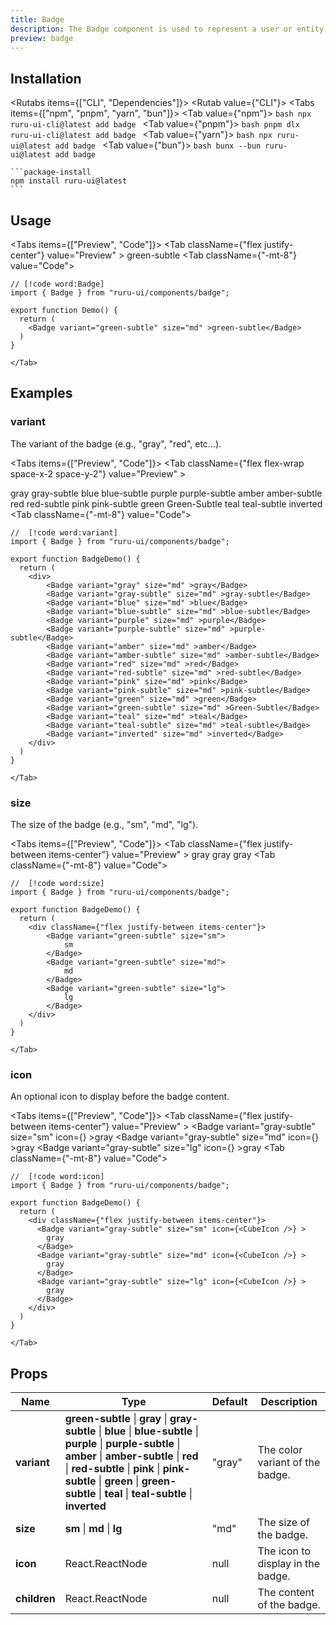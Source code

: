 ```yaml
---
title: Badge
description: The Badge component is used to represent a user or entity.
preview: badge
---
```



## Installation

<Rutabs items={["CLI", "Dependencies"]}>
  <Rutab value={"CLI"}>
    <Tabs items={["npm", "pnpm", "yarn", "bun"]}>
      <Tab value={"npm"}>
      ```bash
      npx ruru-ui-cli@latest add badge
      ```
      </Tab>
      <Tab value={"pnpm"}>
      ```bash
      pnpm dlx ruru-ui-cli@latest add badge
      ```
      </Tab>
      <Tab value={"yarn"}>
      ```bash
      npx ruru-ui@latest add badge
      ```
      </Tab>
      <Tab value={"bun"}>
      ```bash
      bunx --bun ruru-ui@latest add badge
      ```
    </Tab>
    </Tabs>

  </Rutab>
  <Rutab value={"Dependencies"}>

    ```package-install
    npm install ruru-ui@latest
    ```

  </Rutab>
</Rutabs>

## Usage

<Tabs items={["Preview", "Code"]}>
  <Tab className={"flex justify-center"} value="Preview" >
    <Badge variant="green-subtle" size="md" >green-subtle</Badge>
  </Tab>
  <Tab className={"-mt-8"} value="Code">
```tsx
// [!code word:Badge]
import { Badge } from "ruru-ui/components/badge";

export function Demo() {
  return (
    <Badge variant="green-subtle" size="md" >green-subtle</Badge>
  )
}
```
    </Tab>

</Tabs>

## Examples

### variant

The variant of the badge (e.g., "gray", "red", etc...).

<Tabs items={["Preview", "Code"]}>
  <Tab className={"flex flex-wrap space-x-2 space-y-2"} value="Preview" >
    <div />
    <Badge variant="gray" size="md" >gray</Badge>
    <Badge variant="gray-subtle" size="md" >gray-subtle</Badge>
    <Badge variant="blue" size="md" >blue</Badge>
    <Badge variant="blue-subtle" size="md" >blue-subtle</Badge>
    <Badge variant="purple" size="md" >purple</Badge>
    <Badge variant="purple-subtle" size="md" >purple-subtle</Badge>
    <Badge variant="amber" size="md" >amber</Badge>
    <Badge variant="amber-subtle" size="md" >amber-subtle</Badge>
    <Badge variant="red" size="md" >red</Badge>
    <Badge variant="red-subtle" size="md" >red-subtle</Badge>
    <Badge variant="pink" size="md" >pink</Badge>
    <Badge variant="pink-subtle" size="md" >pink-subtle</Badge>
    <Badge variant="green" size="md" >green</Badge>
    <Badge variant="green-subtle" size="md" >Green-Subtle</Badge>
    <Badge variant="teal" size="md" >teal</Badge>
    <Badge variant="teal-subtle" size="md" >teal-subtle</Badge>
    <Badge variant="inverted" size="md" >inverted</Badge>
  </Tab>
  <Tab className={"-mt-8"} value="Code">
```tsx
//  [!code word:variant]
import { Badge } from "ruru-ui/components/badge";

export function BadgeDemo() {
  return (
    <div>
        <Badge variant="gray" size="md" >gray</Badge>
        <Badge variant="gray-subtle" size="md" >gray-subtle</Badge>
        <Badge variant="blue" size="md" >blue</Badge>
        <Badge variant="blue-subtle" size="md" >blue-subtle</Badge>
        <Badge variant="purple" size="md" >purple</Badge>
        <Badge variant="purple-subtle" size="md" >purple-subtle</Badge>
        <Badge variant="amber" size="md" >amber</Badge>
        <Badge variant="amber-subtle" size="md" >amber-subtle</Badge>
        <Badge variant="red" size="md" >red</Badge>
        <Badge variant="red-subtle" size="md" >red-subtle</Badge>
        <Badge variant="pink" size="md" >pink</Badge>
        <Badge variant="pink-subtle" size="md" >pink-subtle</Badge>
        <Badge variant="green" size="md" >green</Badge>
        <Badge variant="green-subtle" size="md" >Green-Subtle</Badge>
        <Badge variant="teal" size="md" >teal</Badge>
        <Badge variant="teal-subtle" size="md" >teal-subtle</Badge>
        <Badge variant="inverted" size="md" >inverted</Badge>
    </div>
  )
}
```
    </Tab>

</Tabs>

### size

The size of the badge (e.g., "sm", "md", "lg").

<Tabs items={["Preview", "Code"]}>
  <Tab className={"flex justify-between items-center"} value="Preview" >
    <Badge variant="gray-subtle" size="sm" >gray</Badge>
    <Badge variant="gray-subtle" size="md" >gray</Badge>
    <Badge variant="gray-subtle" size="lg" >gray</Badge>
  </Tab>
  <Tab className={"-mt-8"} value="Code">
```tsx
//  [!code word:size]
import { Badge } from "ruru-ui/components/badge";

export function BadgeDemo() {
  return (
    <div className={"flex justify-between items-center"}>
        <Badge variant="green-subtle" size="sm">
            sm
        </Badge>
        <Badge variant="green-subtle" size="md">
            md
        </Badge>
        <Badge variant="green-subtle" size="lg">
            lg
        </Badge>
    </div>
  )
}
```
    </Tab>

</Tabs>

### icon

An optional icon to display before the badge content.

<Tabs items={["Preview", "Code"]}>
  <Tab className={"flex justify-between items-center"} value="Preview" >
    <Badge variant="gray-subtle" size="sm" icon={<CubeIcon />} >gray</Badge>
    <Badge variant="gray-subtle" size="md" icon={<CubeIcon />} >gray</Badge>
    <Badge variant="gray-subtle" size="lg" icon={<CubeIcon />} >gray</Badge>
  </Tab>
  <Tab className={"-mt-8"} value="Code">
```tsx
//  [!code word:icon]
import { Badge } from "ruru-ui/components/badge";

export function BadgeDemo() {
  return (
    <div className={"flex justify-between items-center"}>
      <Badge variant="gray-subtle" size="sm" icon={<CubeIcon />} >
        gray
      </Badge>
      <Badge variant="gray-subtle" size="md" icon={<CubeIcon />} >
        gray
      </Badge>
      <Badge variant="gray-subtle" size="lg" icon={<CubeIcon />} >
        gray
      </Badge>
    </div>
  )
}
```
    </Tab>

</Tabs>

## Props

| Name         | Type                                                                                                                                                                                                                                                                                           | Default | Description                       |
| ------------ | ---------------------------------------------------------------------------------------------------------------------------------------------------------------------------------------------------------------------------------------------------------------------------------------------- | ------- | --------------------------------- |
| **variant**  | **green-subtle** \| **gray** \| **gray-subtle** \| **blue** \| **blue-subtle** \| **purple** \| **purple-subtle** \| **amber** \| **amber-subtle** \| **red** \| **red-subtle** \| **pink** \| **pink-subtle** \| **green** \| **green-subtle** \| **teal** \| **teal-subtle** \| **inverted** | "gray"  | The color variant of the badge.   |
| **size**     | **sm** \| **md** \| **lg**                                                                                                                                                                                                                                                                     | "md"    | The size of the badge.            |
| **icon**     | React.ReactNode                                                                                                                                                                                                                                                                                | null    | The icon to display in the badge. |
| **children** | React.ReactNode                                                                                                                                                                                                                                                                                | null    | The content of the badge.         |
